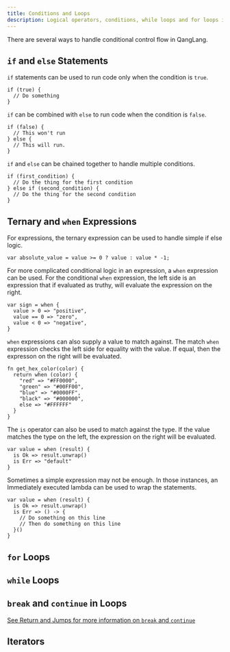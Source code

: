 ---
title: Conditions and Loops
description: Logical operators, conditions, while loops and for loops in QangLang
---

There are several ways to handle conditional control flow in QangLang.

## `if` and `else` Statements

`if` statements can be used to run code only when the condition is `true`.

```ql
if (true) {
  // Do something
}
```

`if` can be combined with `else` to run code when the condition is `false`.

```ql
if (false) {
  // This won't run
} else {
  // This will run.
}
```

`if` and `else` can be chained together to handle multiple conditions.

```ql
if (first_condition) {
  // Do the thing for the first condition
} else if (second_condition) {
  // Do the thing for the second condition
}
```

## Ternary and `when` Expressions

For expressions, the ternary expression can be used to handle simple if else logic.

```ql
var absolute_value = value >= 0 ? value : value * -1;
```

For more complicated conditional logic in an expression, a `when` expression can be used. For the conditional `when` expression, the left side is an expression that if evaluated as truthy, will evaluate the expression on the right.

```ql
var sign = when {
  value > 0 => "positive",
  value == 0 => "zero",
  value < 0 => "negative",
}
```

`when` expressions can also supply a value to match against. The match `when` expression checks the left side for equality with the value. If equal, then the expresson on the right will be evaluated.

```ql
fn get_hex_color(color) {
  return when (color) {
    "red" => "#FF0000",
    "green" => "#00FF00",
    "blue" => "#0000FF",
    "black" => "#000000",
    else => "#FFFFFF"
  }
}
```

The `is` operator can also be used to match against the type. If the value matches the type on the left, the expression on the right will be evaluated.

```ql
var value = when (result) {
  is Ok => result.unwrap()
  is Err => "default"
}
```

Sometimes a simple expression may not be enough. In those instances, an Immediately executed lambda can be used to wrap the statements.

```ql
var value = when (result) {
  is Ok => result.unwrap()
  is Err => () -> {
    // Do something on this line
    // Then do something on this line
  }()
}
```

## `for` Loops

## `while` Loops

## `break` and `continue` in Loops

[See Return and Jumps for more information on `break` and `continue`](/concepts/control-flow/returns-and-jumps/#break-and-continue)

## Iterators
